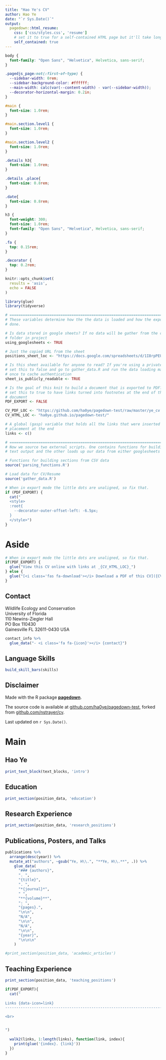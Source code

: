 ```yaml
---
title: "Hao Ye's CV"
author: Hao Ye
date: "`r Sys.Date()`"
output:
  pagedown::html_resume:
    css: ['css/styles.css', 'resume']
    # set it to true for a self-contained HTML page but it'll take longer to render
    self_contained: true
---
```


```css
body {
  font-family: "Open Sans", "Helvetica", Helvetica, sans-serif;
}

.pagedjs_page:not(:first-of-type) {
  --sidebar-width: 0rem;
  --sidebar-background-color: #ffffff;
  --main-width: calc(var(--content-width) - var(--sidebar-width));
  --decorator-horizontal-margin: 0.2in;
}

#main {
  font-size: 1.0rem;
}

#main.section.level1 {
  font-size: 1.0rem;
}

#main.section.level2 {
  font-size: 1.0rem;
}

.details h3{
  font-size: 1.0rem;
}

.details .place{
  font-size: 0.8rem;
}

.date{
  font-size: 0.8rem;
}

h3 {
  font-weight: 300;
  font-size: 1.0rem;
  font-family: "Open Sans", "Helvetica", Helvetica, sans-serif;
}

.fa {
  top: 0.15rem;
}

.decorator {
  top: 0.2rem;
}

```


```r
knitr::opts_chunk$set(
  results = 'asis', 
  echo = FALSE
)

library(glue)
library(tidyverse)

# ======================================================================
# These variables determine how the the data is loaded and how the exports are
# done.

# Is data stored in google sheets? If no data will be gather from the csvs/
# folder in project
using_googlesheets <- TRUE

# Just the copied URL from the sheet
positions_sheet_loc <- "https://docs.google.com/spreadsheets/d/1I8rpPEUVUgMaEBUq-CjSRmoH9GqIbcjesFhRvxlK5Mc"

# Is this sheet available for anyone to read? If you're using a private sheet
# set this to false and go to gather_data.R and run the data loading manually
# once to cache authentication
sheet_is_publicly_readable <- TRUE

# Is the goal of this knit to build a document that is exported to PDF? If so
# set this to true to have links turned into footnotes at the end of the
# document
PDF_EXPORT <- FALSE

CV_PDF_LOC <- "https://github.com/ha0ye/pagedown-test/raw/master/ye_cv.pdf"
CV_HTML_LOC <- "ha0ye.github.io/pagedown-test/"

# A global (gasp) variable that holds all the links that were inserted for
# placement at the end
links <- c()

# ======================================================================
# Now we source two external scripts. One contains functions for building the
# text output and the other loads up our data from either googlesheets or csvs

# Functions for building sections from CSV data
source('parsing_functions.R') 

# Load data for CV/Resume
source('gather_data.R')
```



```r
# When in export mode the little dots are unaligned, so fix that. 
if (PDF_EXPORT) {
  cat("
  <style>
  :root{
    --decorator-outer-offset-left: -6.5px;
  }
  </style>")
}
```


Aside
================================================================================


<!-- ![logo](logo.png){width=100%} -->

```r
# When in export mode the little dots are unaligned, so fix that. 
if(PDF_EXPORT) {
  glue("View this CV online with links at _{CV_HTML_LOC}_")
} else {
  glue("[<i class='fas fa-download'></i> Download a PDF of this CV]({CV_PDF_LOC})")
}
```

Contact {#contact}
--------------------------------------------------------------------------------

Wildlife Ecology and Conservation<br />
University of Florida<br />
110 Newins-Ziegler Hall<br />
PO Box 110430<br />
Gainesville FL 32611-0430 USA

```r
contact_info %>% 
  glue_data("- <i class='fa fa-{icon}'></i> {contact}")
```

Language Skills {#skills}
--------------------------------------------------------------------------------

```r
build_skill_bars(skills)
```


Disclaimer {#disclaimer}
--------------------------------------------------------------------------------

Made with the R package [**pagedown**](https://github.com/rstudio/pagedown). 

The source code is available at [github.com/ha0ye/pagedown-test](https://github.com/ha0ye/pagedown-test), forked from
[github.com/nstrayer/cv](https://github.com/nstrayer/cv).

Last updated on `r Sys.Date()`.

Main
================================================================================

Hao Ye {#title}
--------------------------------------------------------------------------------


```r
print_text_block(text_blocks, 'intro')
```


Education {data-icon=university data-concise=true}
--------------------------------------------------------------------------------

```r
print_section(position_data, 'education')
```


Research Experience {data-icon=laptop}
--------------------------------------------------------------------------------

```r
print_section(position_data, 'research_positions')
```


Publications, Posters, and Talks {data-icon=book .page-break-before}
--------------------------------------------------------------------------------

```r

publications %>% 
  arrange(desc(year)) %>% 
  mutate_at("authors", ~gsub("Ye, H\\.", "**Ye, H\\.**", .)) %>%
    glue_data(
      "### {authors}",
      ". ",
      "{title}",
      ". ",
      "*{journal}*", 
      " ",
      "**{volume}**",
      ": ",
      "{pages}.", 
      "\n\n", 
      "N/A", 
      "\n\n", 
      "N/A", 
      "\n\n", 
      "{year}", 
      "\n\n\n"
    )

#print_section(position_data, 'academic_articles')
```

Teaching Experience {data-icon=chalkboard-teacher}
--------------------------------------------------------------------------------

<!-- ::: aside -->
<!-- ```{r} -->
<!-- print_text_block(text_blocks, 'teaching_experience_aside') -->
<!-- ``` -->
<!-- ::: -->

```r
print_section(position_data, 'teaching_positions')
```


```r
if(PDF_EXPORT){
  cat("
  
Links {data-icon=link}
--------------------------------------------------------------------------------

<br>


")
  
  walk2(links, 1:length(links), function(link, index){
    print(glue('{index}. {link}'))
  })
}
```


